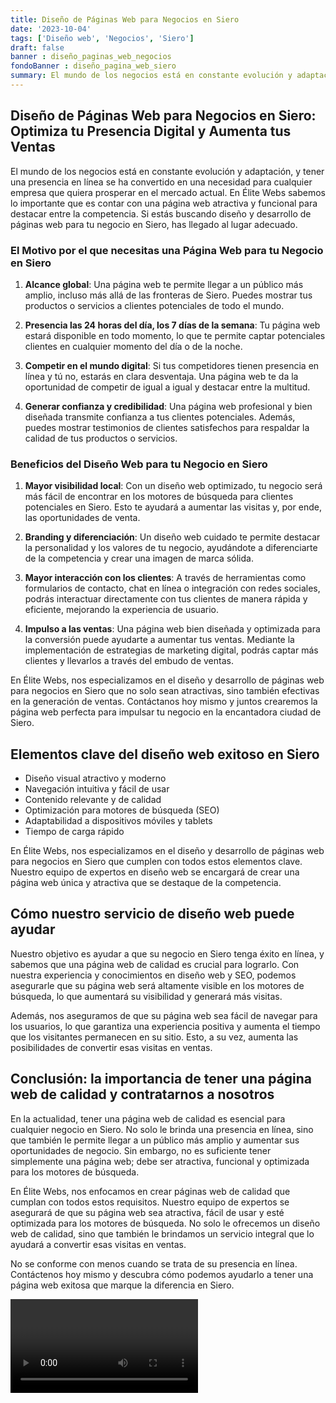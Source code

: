 ```yaml
---
title: Diseño de Páginas Web para Negocios en Siero
date: '2023-10-04'
tags: ['Diseño web', 'Negocios', 'Siero']
draft: false
banner : diseño_paginas_web_negocios
fondoBanner : diseño_pagina_web_siero
summary: El mundo de los negocios está en constante evolución y adaptación, y tener una presencia en línea se ha convertido en una necesidad para cualquier empresa que quiera prosperar en el mercado actual. En Élite Webs sabemos lo importante que es contar con una página web atractiva y funcional para destacar entre la competencia. Si estás buscando diseño y desarrollo de páginas web para tu negocio en Siero, has llegado al lugar adecuado.
---
```


## Diseño de Páginas Web para Negocios en Siero: Optimiza tu Presencia Digital y Aumenta tus Ventas

El mundo de los negocios está en constante evolución y adaptación, y tener una presencia en línea se ha convertido en una necesidad para cualquier empresa que quiera prosperar en el mercado actual. En Élite Webs sabemos lo importante que es contar con una página web atractiva y funcional para destacar entre la competencia. Si estás buscando diseño y desarrollo de páginas web para tu negocio en Siero, has llegado al lugar adecuado.

### El Motivo por el que necesitas una Página Web para tu Negocio en Siero

1. **Alcance global**: Una página web te permite llegar a un público más amplio, incluso más allá de las fronteras de Siero. Puedes mostrar tus productos o servicios a clientes potenciales de todo el mundo.

2. **Presencia las 24 horas del día, los 7 días de la semana**: Tu página web estará disponible en todo momento, lo que te permite captar potenciales clientes en cualquier momento del día o de la noche.

3. **Competir en el mundo digital**: Si tus competidores tienen presencia en línea y tú no, estarás en clara desventaja. Una página web te da la oportunidad de competir de igual a igual y destacar entre la multitud.

4. **Generar confianza y credibilidad**: Una página web profesional y bien diseñada transmite confianza a tus clientes potenciales. Además, puedes mostrar testimonios de clientes satisfechos para respaldar la calidad de tus productos o servicios.

### Beneficios del Diseño Web para tu Negocio en Siero

1. **Mayor visibilidad local**: Con un diseño web optimizado, tu negocio será más fácil de encontrar en los motores de búsqueda para clientes potenciales en Siero. Esto te ayudará a aumentar las visitas y, por ende, las oportunidades de venta.

2. **Branding y diferenciación**: Un diseño web cuidado te permite destacar la personalidad y los valores de tu negocio, ayudándote a diferenciarte de la competencia y crear una imagen de marca sólida.

3. **Mayor interacción con los clientes**: A través de herramientas como formularios de contacto, chat en línea o integración con redes sociales, podrás interactuar directamente con tus clientes de manera rápida y eficiente, mejorando la experiencia de usuario.

4. **Impulso a las ventas**: Una página web bien diseñada y optimizada para la conversión puede ayudarte a aumentar tus ventas. Mediante la implementación de estrategias de marketing digital, podrás captar más clientes y llevarlos a través del embudo de ventas.

En Élite Webs, nos especializamos en el diseño y desarrollo de páginas web para negocios en Siero que no solo sean atractivas, sino también efectivas en la generación de ventas. Contáctanos hoy mismo y juntos crearemos la página web perfecta para impulsar tu negocio en la encantadora ciudad de Siero.

<GifSeo />

<Cta />

## Elementos clave del diseño web exitoso en Siero

- Diseño visual atractivo y moderno
- Navegación intuitiva y fácil de usar
- Contenido relevante y de calidad
- Optimización para motores de búsqueda (SEO)
- Adaptabilidad a dispositivos móviles y tablets
- Tiempo de carga rápido

En Élite Webs, nos especializamos en el diseño y desarrollo de páginas web para negocios en Siero que cumplen con todos estos elementos clave. Nuestro equipo de expertos en diseño web se encargará de crear una página web única y atractiva que se destaque de la competencia.

## Cómo nuestro servicio de diseño web puede ayudar

Nuestro objetivo es ayudar a que su negocio en Siero tenga éxito en línea, y sabemos que una página web de calidad es crucial para lograrlo. Con nuestra experiencia y conocimientos en diseño web y SEO, podemos asegurarle que su página web será altamente visible en los motores de búsqueda, lo que aumentará su visibilidad y generará más visitas.

Además, nos aseguramos de que su página web sea fácil de navegar para los usuarios, lo que garantiza una experiencia positiva y aumenta el tiempo que los visitantes permanecen en su sitio. Esto, a su vez, aumenta las posibilidades de convertir esas visitas en ventas.

## Conclusión: la importancia de tener una página web de calidad y contratarnos a nosotros

En la actualidad, tener una página web de calidad es esencial para cualquier negocio en Siero. No solo le brinda una presencia en línea, sino que también le permite llegar a un público más amplio y aumentar sus oportunidades de negocio. Sin embargo, no es suficiente tener simplemente una página web; debe ser atractiva, funcional y optimizada para los motores de búsqueda.

En Élite Webs, nos enfocamos en crear páginas web de calidad que cumplan con todos estos requisitos. Nuestro equipo de expertos se asegurará de que su página web sea atractiva, fácil de usar y esté optimizada para los motores de búsqueda. No solo le ofrecemos un diseño web de calidad, sino que también le brindamos un servicio integral que lo ayudará a convertir esas visitas en ventas.

No se conforme con menos cuando se trata de su presencia en línea. Contáctenos hoy mismo y descubra cómo podemos ayudarlo a tener una página web exitosa que marque la diferencia en Siero.

<Video />

<CtaBot job='Negocios' city='Siero'/>

<Gmaps query='Siero+españa+maps' />